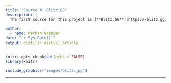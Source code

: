 ```yaml
---
title: "Source A: Blitz.GG"
description: |
  The first source for this project is [**Blitz.GG**](https://blitz.gg/valorant/stats/agents?map=all&act=e3act2&queue=competitive&tier=17), a third-party website that offers statistics and match history for Valorant players.This source was used to find the statistics on pick rates by agent for each season of Valorant. An image of what the platform looks like has been included below.
  
author:
  - name: Nathan Nambiar 
date: "`r Sys.Date()`"
output: distill::distill_article
---
```

```r
knitr::opts_chunk$set(echo = FALSE)
library(knitr)
```

```r
include_graphics("images/blitz.jpg")
```


---







